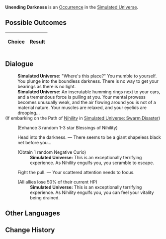 {{Simulated Universe Event Infobox
|title         = Unending Darkness
|image         = Random Event Normal.png
|type          =
|domains_su    = Occurrence
|domains_ext   = Occurrence
|domains_swarm = 
|domains_gng   = 
|requirements  =
|prev          = 
|next          = 
|indexRewards  =
|characters    = 
}}
'''Unending Darkness''' is an [[Simulated Universe/Occurrence|Occurrence]] in the [[Simulated Universe]].

==Possible Outcomes==
{| class="article-table"
!Choice
!Result

|}

<!--
==Gameplay Notes==

-->
==Dialogue==
{{Dialogue Start}}
:'''Simulated Universe:''' "Where's this place?" You mumble to yourself. You plunge into the boundless darkness. There is no way to get your bearings as there is no light.
:'''Simulated Universe:''' An inscrutable humming rings next to your ears, and a tremendous force is pulling at you. Your mental prowess becomes unusually weak, and the air flowing around you is not of a material nature. Your muscles are relaxed, and your eyelids are drooping...
;(If embarking on the Path of [[Simulated Universe/Paths#Nihility|Nihility]] in [[Simulated Universe: Swarm Disaster]])
:{{SU Special Dialogue|Nihility|Enjoy something...|Randomly Enhances 1 Blessing of Nihility}}
:;(Enhance 3 random 1-3 star Blessings of Nihility)
:{{DIcon|Star}} Head into the darkness. &mdash; There seems to be a giant shapeless black net before you...
:;(Obtain 1 random Negative Curio)
::'''Simulated Universe:''' This is an exceptionally terrifying experience. As Nihility engulfs you, you scramble to escape.
:{{DIcon|Star}} Fight the pull. &mdash; Your scattered attention needs to focus.
:;(All allies lose 50% of their current HP)
::'''Simulated Universe:''' This is an exceptionally terrifying experience. As Nihility engulfs you, you can feel your vitality being drained.
{{Dialogue End}}

==Other Languages==
{{Other Languages
|en    = Unending Darkness
|zhs   = 无尽黑暗
|zht   = 無盡黑暗
|ja    = 果て無き暗闇
|ko    = 끝없는 어둠
|es    = Oscuridad infinita
|fr    = Ténèbres infinies
|ru    = Бескрайняя тьма
|th    = ความมืดที่ไม่สิ้นสุด
|vi    = Bóng Đêm Vô Tận
|de    = Endlose Dunkelheit
|id    = Kegelapan Tanpa Akhir
|pt    = Escuridão Infinita
}}

==Change History==
{{Change History|1.0}}
